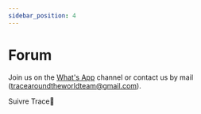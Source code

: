 ```yaml
---
sidebar_position: 4
---
```


# Forum

Join us on the [What's App](https://chat.whatsapp.com/FKwW0q23yVk3OdKNKAxGnE) channel or contact us by mail (tracearoundtheworldteam@gmail.com).


<Link
className="button button--secondary button--lg"
to="/docs/Itinerary">
Suivre Trace🧭
</Link>